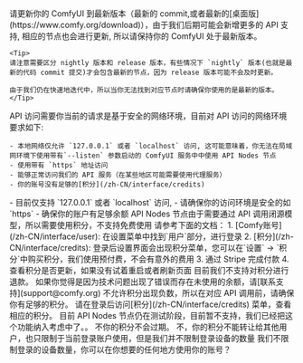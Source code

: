 <AccordionGroup>

  <Accordion title="为什么我找不到 API 节点？">
    请更新你的 ComfyUI 到最新版本（最新的 commit,或者最新的[桌面版](https://www.comfy.org/download)），由于我们后期可能会新增更多的 API 支持, 相应的节点也会进行更新, 所以请保持你的 ComfyUI 处于最新版本。

    <Tip>
    请注意需要区分 nightly 版本和 release 版本，有些情况下 `nightly` 版本(也就是最新的代码 commit 提交)才会包含最新的节点，因为 release 版本可能不会及时更新。
    
    由于我们仍在快速地迭代中，所以当你无法找到对应节点时请确保你使用的是最新的版本。
    </Tip>

  </Accordion>

  <Accordion title="为什么我无法使用 / 登录 API Nodes 节点？">
    API 访问需要你当前的请求是基于安全的网络环境，目前对 API 访问的网络环境要求如下:

    - 本地网络仅允许 `127.0.0.1` 或者 `localhost` 访问, 这可能意味着，你无法在局域网环境下使用带有`--listen` 参数启动的 ComfyUI 服务中中使用 API Nodes 节点
    - 使用带有 `https` 地址访问
    - 能够正常访问我们的 API 服务（在某些地区可能需要使用代理服务）
    - 你的账号没有足够的[积分](/zh-CN/interface/credits)
  </Accordion>

 <Accordion title="为什么登录了还是无法使用或在使用时还会继续要求我登录？">
    - 目前仅支持 `127.0.0.1` 或者 `localhost` 访问,
    - 请确保你的访问环境是安全的如 `https`
    - 确保你的账户有足够余额
  </Accordion>

  <Accordion title="API Nodes 节点可以免费使用吗？">
    API Nodes 节点由于需要通过 API 调用闭源模型，所以需要使用积分，不支持免费使用
  </Accordion>

  <Accordion title="要如何购买积分？">
    请参考下面的文档：
    1. [Comfy账号](/zh-CN/interface/user): 在设置菜单中找到`用户`部分，进行登录
    2. [积分](/zh-CN/interface/credits): 登录后设置界面会出现积分菜单，您可以在`设置` → `积分`中购买积分，我们使用预付费，不会有意外的费用
    3. 通过 Stripe 完成付款
    4. 查看积分是否更新，如果没有试着重启或者刷新页面
  </Accordion>
  
  <Accordion title="未用完的积分支持退款吗？">
  目前我们不支持对积分进行退款。
  如果你觉得是因为技术问题出现了错误而存在未使用的余额，请[联系支持](support@comfy.org)
  </Accordion>

  <Accordion title="积分可以出现负数吗？">
  不允许积分出现负数，所以在对应 API 调用前，请确保你有足够的积分。
  </Accordion>

 <Accordion title="我可以在哪里查看使用量和花费？">
  请在登录后访问[积分](/zh-CN/interface/credits) 菜单，查看相应的积分。
  </Accordion>

  <Accordion title="支持使用自己的 API Key 吗？">
  目前 API Nodes 节点仍在测试阶段，目前暂不支持，我们已经把这个功能纳入考虑中了。。
  </Accordion>

 <Accordion title="积分会过期吗？">
  不你的积分不会过期。
  </Accordion>

  <Accordion title="积分可以转让或者共享吗？">
  不，你的积分不能转让给其他用户，也只限制于当前登录账户使用，但是我们并不限制登录设备的数量
  </Accordion>

   <Accordion title="我可以在不同设备间使用同一个账户吗？">
  我们不限制登录的设备数量，你可以在你想要的任何地方使用你的账号？
  </Accordion>

</AccordionGroup>